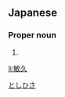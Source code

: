 ==Japanese==
{{ja-kanjitab|敏|久}}

===Proper noun===
{{ja-pos|proper|としひさ}}

# {{given name|male|lang=ja}}

[[Category:Japanese male given names|としひさ]]

[[li:敏久]]